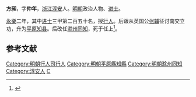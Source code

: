 '''方昶'''，字'''仲年'''，[[浙江|浙江]][[淳安|淳安]]人。[[明朝|明朝]]政治人物、[[进士|进士]]。

[[永乐_(明朝)|永樂]]二年，其中[[进士|进士]]三甲第二百五十名，授[[行人|行人]]。后跟从英国公[[张辅|张辅]]征讨南交立功，升为[[平原|平原]][[知县|知县]]。后改任[[滁州|滁州]][[同知|同知]]，死于任上<ref>{{cite book | language = zh-hans | author = 潘荣胜 | coauthors =  | title = 《明清进士录》 | url =  | date = 2006年 | location =  | publisher = [[中华书局|中华书局]] | id =  | isbn = 9787101043501 | pages = 20页 }}</ref>。

==参考文献==
{{Reflist}}

{{永樂二年甲申科殿試金榜}}
{{明朝人物小作品}}

{{DEFAULTSORT:Fang方}}
[[Category:明朝行人司行人|Category:明朝行人司行人]]
[[Category:明朝平原縣知縣|Category:明朝平原縣知縣]]
[[Category:明朝滁州同知|Category:明朝滁州同知]]
[[Category:淳安人|Category:淳安人]]
[[Category:方姓|C]]